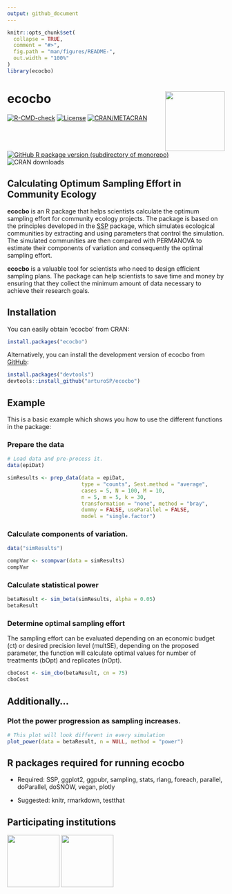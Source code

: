 ```yaml
---
output: github_document
---
```


<!-- README.md is generated from README.Rmd. Please edit that file -->

```r
knitr::opts_chunk$set(
  collapse = TRUE,
  comment = "#>",
  fig.path = "man/figures/README-",
  out.width = "100%"
)
library(ecocbo)
```

# ecocbo <a href="https://cran.r-project.org/package=ecocbo"><img src="man/figures/logoecocbo.png" align="right" height="138" /></a>

<!-- badges: start -->

[![R-CMD-check](https://github.com/arturoSP/ecocbo/actions/workflows/R-CMD-check.yaml/badge.svg)](https://github.com/arturoSP/ecocbo/actions/workflows/R-CMD-check.yaml) [![License](https://img.shields.io/badge/License-GPL3-blue.svg)](https://github.com/arturoSP/ecocbo/blob/master/LICENSE.md) [![CRAN/METACRAN](https://img.shields.io/cran/v/ecocbo)](https://cran.r-project.org/package=ecocbo)
[![GitHub R package version (subdirectory of monorepo)](https://img.shields.io/github/r-package/v/arturoSP/ecocbo)](https://github.com/arturoSP/ecocbo/tree/master)
![CRAN downloads](https://cranlogs.r-pkg.org/badges/grand-total/ecocbo?color=yellow)

<!-- badges: end -->

## Calculating Optimum Sampling Effort in Community Ecology

**ecocbo** is an R package that helps scientists calculate the optimum sampling effort for community ecology projects. The package is based on the principles developed in the [SSP](https://github.com/edlinguerra/SSP) package, which simulates ecological communities by extracting and using parameters that control the simulation. The simulated communities are then compared with PERMANOVA to estimate their components of variation and consequently the optimal sampling effort.

**ecocbo** is a valuable tool for scientists who need to design efficient sampling plans. The package can help scientists to save time and money by ensuring that they collect the minimum amount of data necessary to achieve their research goals.

## Installation

You can easily obtain 'ecocbo' from CRAN:

```r
install.packages("ecocbo")
```

Alternatively, you can install the development version of ecocbo from [GitHub](https://github.com/):

```r
install.packages("devtools")
devtools::install_github("arturoSP/ecocbo")
```

## Example

This is a basic example which shows you how to use the different functions in the package:

### Prepare the data

```r
# Load data and pre-process it.
data(epiDat)

simResults <- prep_data(data = epiDat, 
                        type = "counts", Sest.method = "average",
                        cases = 5, N = 100, M = 10,
                        n = 5, m = 5, k = 30,
                        transformation = "none", method = "bray",
                        dummy = FALSE, useParallel = FALSE,
                        model = "single.factor")
```

### Calculate components of variation.

```r
data("simResults")
```

```r
compVar <- scompvar(data = simResults)
compVar

```

### Calculate statistical power

```r
betaResult <- sim_beta(simResults, alpha = 0.05)
betaResult
```

### Determine optimal sampling effort

The sampling effort can be evaluated depending on an economic budget (ct) or desired precision level (multSE), depending on the proposed parameter, the function will calculate optimal values for number of treatments (bOpt) and replicates (nOpt).

```r
cboCost <- sim_cbo(betaResult, cn = 75)
cboCost
```

## Additionally... 
### Plot the power progression as sampling increases.

```r
# This plot will look different in every simulation
plot_power(data = betaResult, n = NULL, method = "power")

```

## R packages required for running ecocbo

-   Required: SSP, ggplot2, ggpubr, sampling, stats, rlang, foreach, parallel, doParallel, doSNOW, vegan, plotly

-   Suggested: knitr, rmarkdown, testthat

## Participating institutions

![](man/figures/logoCONACYT.png){height="121"} ![](man/figures/logoENES.png){height="121"}
